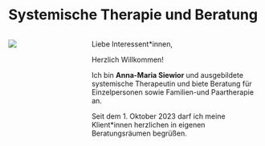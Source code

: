 # Systemische Therapie und Beratung


::: {.columns}

::: {.column width=30%}
![](images/portrait.jpg)
:::

::: {.column width=70%}
Liebe Interessent*innen,

Herzlich Willkommen!

Ich bin **Anna-Maria Siewior** und ausgebildete systemische Therapeutin und biete Beratung für Einzelpersonen sowie Familien-und Paartherapie an.

Seit dem 1. Oktober 2023 darf ich meine Klient*innen herzlichen in eigenen Beratungsräumen begrüßen.
:::

:::